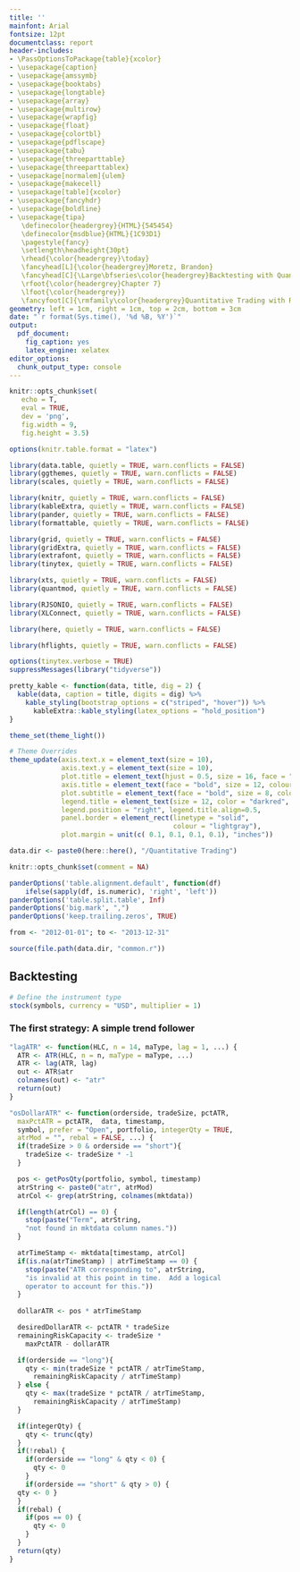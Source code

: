```yaml
---
title: ''
mainfont: Arial
fontsize: 12pt
documentclass: report
header-includes:
- \PassOptionsToPackage{table}{xcolor}
- \usepackage{caption}
- \usepackage{amssymb}
- \usepackage{booktabs}
- \usepackage{longtable}
- \usepackage{array}
- \usepackage{multirow}
- \usepackage{wrapfig}
- \usepackage{float}
- \usepackage{colortbl}
- \usepackage{pdflscape}
- \usepackage{tabu}
- \usepackage{threeparttable}
- \usepackage{threeparttablex}
- \usepackage[normalem]{ulem}
- \usepackage{makecell}
- \usepackage[table]{xcolor}
- \usepackage{fancyhdr}
- \usepackage{boldline}
- \usepackage{tipa}
   \definecolor{headergrey}{HTML}{545454}
   \definecolor{msdblue}{HTML}{1C93D1}
   \pagestyle{fancy}
   \setlength\headheight{30pt}
   \rhead{\color{headergrey}\today}
   \fancyhead[L]{\color{headergrey}Moretz, Brandon}
   \fancyhead[C]{\Large\bfseries\color{headergrey}Backtesting with Quantstrat}
   \rfoot{\color{headergrey}Chapter 7}
   \lfoot{\color{headergrey}}
   \fancyfoot[C]{\rmfamily\color{headergrey}Quantitative Trading with R}
geometry: left = 1cm, right = 1cm, top = 2cm, bottom = 3cm
date: "`r format(Sys.time(), '%d %B, %Y')`"
output:
  pdf_document:
    fig_caption: yes
    latex_engine: xelatex
editor_options: 
  chunk_output_type: console
---
```



```r

knitr::opts_chunk$set(
   echo = T, 
   eval = TRUE, 
   dev = 'png', 
   fig.width = 9, 
   fig.height = 3.5)

options(knitr.table.format = "latex")

```

```r

library(data.table, quietly = TRUE, warn.conflicts = FALSE)
library(ggthemes, quietly = TRUE, warn.conflicts = FALSE)
library(scales, quietly = TRUE, warn.conflicts = FALSE)

library(knitr, quietly = TRUE, warn.conflicts = FALSE)
library(kableExtra, quietly = TRUE, warn.conflicts = FALSE)
library(pander, quietly = TRUE, warn.conflicts = FALSE)
library(formattable, quietly = TRUE, warn.conflicts = FALSE)

library(grid, quietly = TRUE, warn.conflicts = FALSE)
library(gridExtra, quietly = TRUE, warn.conflicts = FALSE)
library(extrafont, quietly = TRUE, warn.conflicts = FALSE)
library(tinytex, quietly = TRUE, warn.conflicts = FALSE)

library(xts, quietly = TRUE, warn.conflicts = FALSE)
library(quantmod, quietly = TRUE, warn.conflicts = FALSE)

library(RJSONIO, quietly = TRUE, warn.conflicts = FALSE)
library(XLConnect, quietly = TRUE, warn.conflicts = FALSE)

library(here, quietly = TRUE, warn.conflicts = FALSE)

library(hflights, quietly = TRUE, warn.conflicts = FALSE)

options(tinytex.verbose = TRUE)
suppressMessages(library("tidyverse"))

pretty_kable <- function(data, title, dig = 2) {
  kable(data, caption = title, digits = dig) %>%
    kable_styling(bootstrap_options = c("striped", "hover")) %>%
      kableExtra::kable_styling(latex_options = "hold_position")
}

theme_set(theme_light())

# Theme Overrides
theme_update(axis.text.x = element_text(size = 10),
             axis.text.y = element_text(size = 10),
             plot.title = element_text(hjust = 0.5, size = 16, face = "bold", color = "darkgreen"),
             axis.title = element_text(face = "bold", size = 12, colour = "steelblue4"),
             plot.subtitle = element_text(face = "bold", size = 8, colour = "darkred"),
             legend.title = element_text(size = 12, color = "darkred", face = "bold"),
             legend.position = "right", legend.title.align=0.5,
             panel.border = element_rect(linetype = "solid", 
                                         colour = "lightgray"), 
             plot.margin = unit(c( 0.1, 0.1, 0.1, 0.1), "inches"))

data.dir <- paste0(here::here(), "/Quantitative Trading")

```

```r

knitr::opts_chunk$set(comment = NA)

panderOptions('table.alignment.default', function(df)
    ifelse(sapply(df, is.numeric), 'right', 'left'))
panderOptions('table.split.table', Inf)
panderOptions('big.mark', ",")
panderOptions('keep.trailing.zeros', TRUE)

```

```r
from <- "2012-01-01"; to <- "2013-12-31"

source(file.path(data.dir, "common.r"))
```

## Backtesting

```r
# Define the instrument type
stock(symbols, currency = "USD", multiplier = 1)
```

### The first strategy: A simple trend follower

```r
"lagATR" <- function(HLC, n = 14, maType, lag = 1, ...) {
  ATR <- ATR(HLC, n = n, maType = maType, ...)
  ATR <- lag(ATR, lag)
  out <- ATR$atr
  colnames(out) <- "atr"
  return(out)
}

"osDollarATR" <- function(orderside, tradeSize, pctATR,
  maxPctATR = pctATR,  data, timestamp,
  symbol, prefer = "Open", portfolio, integerQty = TRUE,
  atrMod = "", rebal = FALSE, ...) {
  if(tradeSize > 0 & orderside == "short"){
    tradeSize <- tradeSize * -1
  }

  pos <- getPosQty(portfolio, symbol, timestamp)
  atrString <- paste0("atr", atrMod)
  atrCol <- grep(atrString, colnames(mktdata))

  if(length(atrCol) == 0) {
    stop(paste("Term", atrString,
    "not found in mktdata column names."))
  }

  atrTimeStamp <- mktdata[timestamp, atrCol]
  if(is.na(atrTimeStamp) | atrTimeStamp == 0) {
    stop(paste("ATR corresponding to", atrString,
    "is invalid at this point in time.  Add a logical
    operator to account for this."))
  }
   
  dollarATR <- pos * atrTimeStamp

  desiredDollarATR <- pctATR * tradeSize
  remainingRiskCapacity <- tradeSize *
    maxPctATR - dollarATR

  if(orderside == "long"){
    qty <- min(tradeSize * pctATR / atrTimeStamp,
      remainingRiskCapacity / atrTimeStamp)
  } else {
    qty <- max(tradeSize * pctATR / atrTimeStamp,
      remainingRiskCapacity / atrTimeStamp)
  }

  if(integerQty) {
    qty <- trunc(qty)
  }
  if(!rebal) {
    if(orderside == "long" & qty < 0) {
      qty <- 0
    }
    if(orderside == "short" & qty > 0) {
  qty <- 0 }
  }
  if(rebal) {
    if(pos == 0) {
      qty <- 0
    } 
  }
  return(qty)
}
```


